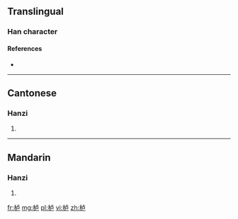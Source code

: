 {{also|櫨}}
==Translingual==

===Han character===
{{Han char|rn=75|rad=木|as=05|sn=9|four=|canj=木卜尸 (DYS)|ids=⿰[[木]][[卢]]}}

====References====
* {{Han ref|kx=0521.121|hdz=21181.040|uh=680C|ud=26636}}

----

==Cantonese==

===Hanzi===
{{yue-hanzi|jyut=|y=lou4|tra=櫨}}

# {{defn|lang=yue|sort=木05}}

----

==Mandarin==

===Hanzi===
{{cmn-hanzi|tra=櫨|pin=[[lú]] ([[lu2]])|wg=lu<sup>2</sup>}}

# {{defn|lang=cmn|sort=木05}}

[[fr:栌]]
[[mg:栌]]
[[pl:栌]]
[[vi:栌]]
[[zh:栌]]